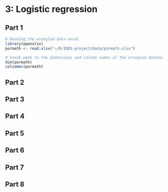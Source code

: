 # 3: Logistic regression

## Part 1 

```r
# Reading the wrangled data excel
library(openxlsx)
pormath <- read.xlsx("~/R/IODS-project/data/pormath.xlsx")

# Sneak peek to the dimensions and column names of the wrangled dataset
dim(pormath)
colnames(pormath)


```

## Part 2
## Part 3
## Part 4
## Part 5
## Part 6
## Part 7
## Part 8